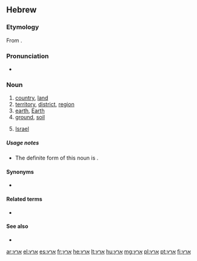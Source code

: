 ==Hebrew==

===Etymology===
From {{etyl|sem-pro|he}} {{recons|ʾarṣ́-|lang=sem-pro}}.

===Pronunciation===
* {{a|IL}} {{IPA|/ˈerets/|lang=he}}

===Noun===
{{he-noun|g=f|tr=érets|wv=אֶרֶץ|pl=ארצות|plwv=אֲרָצוֹת|cons=ארץ|conswv=אֶרֶץ־|plcons=ארצות|plconswv=אַרְצוֹת־|pausalwv=אָרֶץ|pausaltr=árets}}

# [[country]], [[land]]
# [[territory]], [[district]], [[region]]
# [[earth]], [[Earth]]
# [[ground]], [[soil]]
# {{context|definite|popular|lang=he}} [[Israel]]

=====Usage notes=====
* The definite form of this noun is {{term|sc=Hebr|הארץ|lang=he|הָאָרֶץ|tr=haárets}}.

====Synonyms====
* {{l|he|אדמה|tr=adamá}}

====Related terms====
* {{l|he|ארצי|tr=arétzi}}

====See also====
* {{l|he|מדינה|tr=m'diná}}

[[ar:ארץ]]
[[el:ארץ]]
[[es:ארץ]]
[[fr:ארץ]]
[[he:ארץ]]
[[lt:ארץ]]
[[hu:ארץ]]
[[mg:ארץ]]
[[pl:ארץ]]
[[pt:ארץ]]
[[fi:ארץ]]